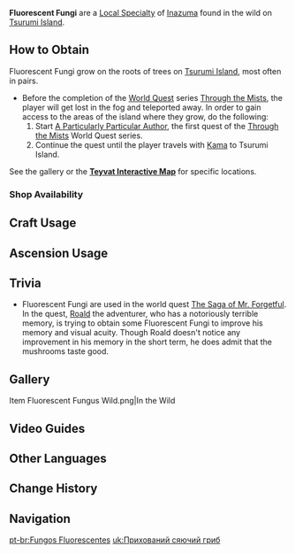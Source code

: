 {{Item Infobox
|id           = 101209
|image        = Item Fluorescent Fungus.png
|type         = Inazuma Local Specialties
|description  = A mushroom that glows like a night-light. Some curious power lies hidden within it.
|source1      = Found in the wild on [[Tsurumi Island]]
}}
{{Description|A mushroom that glows like a night-light. Some curious power lies hidden within it. Amidst the fog that blankets Tsurumi Island, these Fluorescent Fungi can help to light the way.}}
'''Fluorescent Fungi''' are a [[Local Specialty]] of [[Inazuma]] found in the wild on [[Tsurumi Island]].

==How to Obtain==
Fluorescent Fungi grow on the roots of trees on [[Tsurumi Island]], most often in pairs.

*Before the completion of the [[World Quest]] series [[Through the Mists]], the player will get lost in the fog and teleported away. In order to gain access to the areas of the island where they grow, do the following:
*#Start [[A Particularly Particular Author]], the first quest of the [[Through the Mists]] World Quest series.
*#Continue the quest until the player travels with [[Kama]] to Tsurumi Island.

See the gallery or the '''[https://webstatic-sea.mihoyo.com/app/ys-map-sea/index.html#/map/2?shown_types=266 Teyvat Interactive Map]''' for specific locations.

===Shop Availability===
{{Shop Availability}}

==Craft Usage==
{{Craft Usage}}

==Ascension Usage==
{{Ascension Usage}}

==Trivia==
*Fluorescent Fungi are used in the world quest [[The Saga of Mr. Forgetful]]. In the quest, [[Roald]] the adventurer, who has a notoriously terrible memory, is trying to obtain some Fluorescent Fungi to improve his memory and visual acuity. Though Roald doesn't notice any improvement in his memory in the short term, he does admit that the mushrooms taste good.

==Gallery==
<gallery hideaddbutton="true" captionalign="center">
Item Fluorescent Fungus Wild.png|In the Wild
</gallery>

==Video Guides==
{{EVT
|video1   = https://youtu.be/p4FRDthjmnI
|caption1 = Farm Guide (71 total)

|video2   = https://youtu.be/mKtEhV28zIs
|caption2 = Farm Guide (68 total)

|video3   = https://youtu.be/36LtaOkkj_o
|caption3 = Farm Guide (71 total)
}}

==Other Languages==
{{Other Languages
|en      = Fluorescent Fungus
|zhs     = 幽灯蕈
|zhs_rm  = Yōudēng-xùn
|zht     = 幽燈蕈
|zht_rm  = Yōudēng-xùn
|zh_tl   = Dim Lantern Mushroom
|ja      = {{tt|ユウトウタケ|幽灯蕈}}
|ja_rm   = Yuutoutake
|ja_tl   = Dim Lantern Mushroom
|ko      = {{tt|형광|螢光}} 버섯
|ko_rm   = Hyeonggwang Beoseot
|ko_tl   = Fluorescent Mushroom
|es      = Hongo fluorescente
|es_tl   = Fluorescent Fungus
|fr      = Champignon fluorescent
|fr_tl   = Fluorescent Mushroom
|ru      = Светящийся гриб
|ru_tl   = 
|th      = Fluorescent Fungus
|vi      = Nấm {{tt|U Ám|幽暗}}
|vi_tl   = Gloomy Mushroom
|de      = Leuchtpilz
|de_tl   = Luminous Mushroom
|id      = Fluorescent Fungus
|pt      = Fungos Fluorescentes
|pt_tl   = Fluorescent Fungi
}}

==Change History==
{{Change History|2.2}}

==Navigation==
{{Material Navbox|Local Specialties}}

[[pt-br:Fungos Fluorescentes]]
[[uk:Прихований сяючий гриб]]